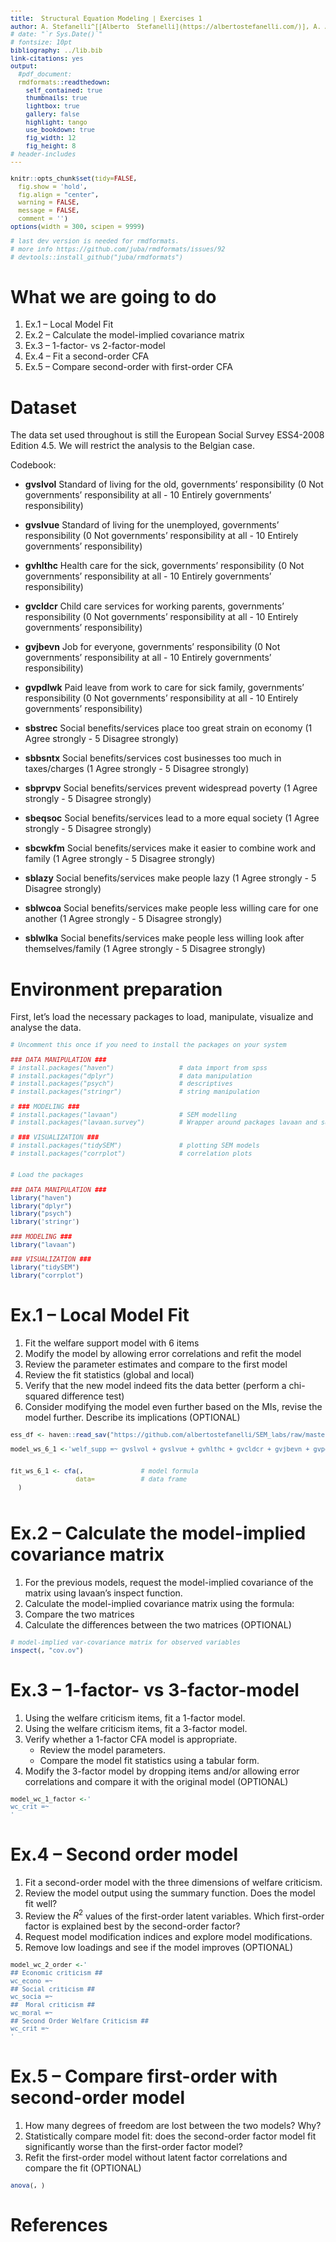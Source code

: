 ```yaml
---
title:  Structural Equation Modeling | Exercises 1
author: A. Stefanelli^[[Alberto  Stefanelli](https://albertostefanelli.com/)], A. Alanya^[[Ahu Alanya](https://www.kuleuven.be/wieiswie/en/person/00081320)], B. Meuleman^[[Bart Meuleman](https://www.kuleuven.be/wieiswie/en/person/00041613)]
# date: "`r Sys.Date()`"
# fontsize: 10pt 
bibliography: ../lib.bib
link-citations: yes
output:
  #pdf_document:
  rmdformats::readthedown:
    self_contained: true
    thumbnails: true
    lightbox: true
    gallery: false
    highlight: tango
    use_bookdown: true
    fig_width: 12
    fig_height: 8
# header-includes
---
```

<style type="text/css">
#content {
    max-width: 1500px !important;
/*    !margin-left: 300px !important;
*/
}
#table-of-contents {
    width: 300px !important;
}

#postamble {
  font-size: 10px;
}

pre{
  background-color: #FFFFFF;
    font-size: 12px;
}
pre:not([class]) {
  background-color: #D8D8D8;
    color: black;
}

</style>

```r
knitr::opts_chunk$set(tidy=FALSE, 
  fig.show = 'hold', 
  fig.align = "center", 
  warning = FALSE, 
  message = FALSE, 
  comment = '')
options(width = 300, scipen = 9999)

# last dev version is needed for rmdformats.
# more info https://github.com/juba/rmdformats/issues/92 
# devtools::install_github("juba/rmdformats")

```


# What we are going to do

1. Ex.1 -- Local Model Fit
2. Ex.2 -- Calculate the model-implied covariance matrix
3. Ex.3 -- 1-factor- vs 2-factor-model 
4. Ex.4 -- Fit a second-order CFA
5. Ex.5 -- Compare second-order with first-order CFA 

# Dataset 

The data set used throughout is still the European Social Survey ESS4-2008 Edition 4.5. We will restrict the analysis to the Belgian case.

Codebook:

- **gvslvol** Standard of living for the old, governments' responsibility (0 Not governments' responsibility at all - 10 Entirely governments' responsibility)
- **gvslvue** Standard of living for the unemployed, governments' responsibility (0 Not governments' responsibility at all - 10 Entirely governments' responsibility)
- **gvhlthc** Health care for the sick, governments' responsibility (0 Not governments' responsibility at all - 10 Entirely governments' responsibility)
- **gvcldcr** Child care services for working parents, governments' responsibility (0 Not governments' responsibility at all - 10 Entirely governments' responsibility)
- **gvjbevn** Job for everyone, governments' responsibility (0 Not governments' responsibility at all - 10 Entirely governments' responsibility)
- **gvpdlwk** Paid leave from work to care for sick family, governments' responsibility (0 Not governments' responsibility at all - 10 Entirely governments' responsibility)

- **sbstrec** Social benefits/services place too great strain on economy (1 Agree strongly - 5 Disagree strongly)
- **sbbsntx** Social benefits/services cost businesses too much in taxes/charges (1 Agree strongly - 5 Disagree strongly)
- **sbprvpv** Social benefits/services prevent widespread poverty (1 Agree strongly - 5 Disagree strongly)
- **sbeqsoc** Social benefits/services lead to a more equal society (1 Agree strongly - 5 Disagree strongly)
- **sbcwkfm** Social benefits/services make it easier to combine work and family (1 Agree strongly - 5 Disagree strongly)
- **sblazy**  Social benefits/services make people lazy (1 Agree strongly - 5 Disagree strongly)
- **sblwcoa** Social benefits/services make people less willing care for one another (1 Agree strongly - 5 Disagree strongly)
- **sblwlka** Social benefits/services make people less willing look after themselves/family (1 Agree strongly - 5 Disagree strongly)

# Environment preparation 

First, let's load the necessary packages to load, manipulate, visualize and analyse the data. 

```r


# Uncomment this once if you need to install the packages on your system 

### DATA MANIPULATION ###
# install.packages("haven")                 # data import from spss
# install.packages("dplyr")                 # data manipulation
# install.packages("psych")                 # descriptives
# install.packages("stringr")               # string manipulation

# ### MODELING ###
# install.packages("lavaan")                # SEM modelling
# install.packages("lavaan.survey")         # Wrapper around packages lavaan and survey

# ### VISUALIZATION ###
# install.packages("tidySEM")               # plotting SEM models
# install.packages("corrplot")              # correlation plots


# Load the packages 

### DATA MANIPULATION ###
library("haven")        
library("dplyr")      
library("psych")
library('stringr')

### MODELING ###
library("lavaan")       

### VISUALIZATION ###
library("tidySEM")
library("corrplot")     


```


# Ex.1 -- Local Model Fit

1. Fit the welfare support model with 6 items
2. Modify the model by allowing error correlations and refit the model
3. Review the parameter estimates and compare to the first model
4. Review the fit statistics (global and local)
5. Verify that the new model indeed fits the data better (perform a chi-squared difference test)
6. Consider modifying the model even further based on the MIs, revise the model further. Describe its implications (OPTIONAL)

```r

ess_df <- haven::read_sav("https://github.com/albertostefanelli/SEM_labs/raw/master/data/ESS4_belgium.sav")

model_ws_6_1 <-'welf_supp =~ gvslvol + gvslvue + gvhlthc + gvcldcr + gvjbevn + gvpdlwk'


fit_ws_6_1 <- cfa(,               # model formula
                 data=            # data frame
  )



```


# Ex.2 -- Calculate the model-implied covariance matrix

1. For the previous models, request the model-implied covariance of the matrix using lavaan’s inspect function.
2. Calculate the model-implied covariance matrix using the formula:
3. Compare the two matrices 
4. Calculate the differences between the two matrices (OPTIONAL)

```r

# model-implied var-covariance matrix for observed variables
inspect(, "cov.ov") 

```

# Ex.3  -- 1-factor- vs 3-factor-model 

1. Using the welfare criticism items, fit a 1-factor model. 
2. Using the welfare criticism items, fit a 3-factor model. 
3. Verify whether a 1-factor CFA model is appropriate.
    - Review the model parameters. 
    - Compare the model fit statistics using a tabular form.
4. Modify the 3-factor model by dropping items and/or allowing error correlations and compare it with the original model (OPTIONAL)


```r

model_wc_1_factor <-'
wc_crit =~ 
'

```

# Ex.4 -- Second order model  

1. Fit a second-order model with the three dimensions of welfare criticism.
2. Review the model output using the summary function. Does the model fit well?
3. Review the $R^2$ values of the first-order latent variables. Which first-order factor is explained best by
the second-order factor?
4. Request model modification indices and explore model modifications.
5. Remove low loadings and see if the model improves (OPTIONAL)


```r

model_wc_2_order <-'
## Economic criticism ##
wc_econo =~
## Social criticism ## 
wc_socia =~ 
##	Moral criticism ##
wc_moral =~
## Second Order Welfare Criticism ## 
wc_crit =~ 
'

```


# Ex.5 -- Compare first-order with second-order model

1. How many degrees of freedom are lost between the two models? Why?
2. Statistically compare model fit: does the second-order factor model fit significantly worse than the
first-order factor model?
3. Refit the first-order model without latent factor correlations and compare the fit (OPTIONAL)

```r
anova(, )
```

# References 


